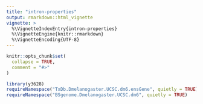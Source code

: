 ```yaml
---
title: "intron-properties"
output: rmarkdown::html_vignette
vignette: >
  %\VignetteIndexEntry{intron-properties}
  %\VignetteEngine{knitr::rmarkdown}
  %\VignetteEncoding{UTF-8}
---
```


```r
knitr::opts_chunk$set(
  collapse = TRUE,
  comment = "#>"
)
```

```r
library(y3628)
requireNamespace("TxDb.Dmelanogaster.UCSC.dm6.ensGene", quietly = TRUE)
requireNamespace("BSgenome.Dmelanogaster.UCSC.dm6", quietly = TRUE)
```
